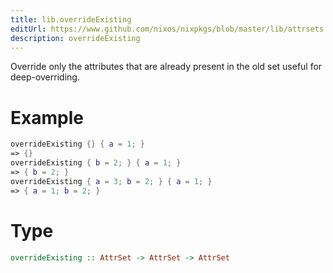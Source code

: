 ```yaml
---
title: lib.overrideExisting
editUrl: https://www.github.com/nixos/nixpkgs/blob/master/lib/attrsets.nix#L1127C5
description: overrideExisting
---
```



Override only the attributes that are already present in the old set
useful for deep-overriding.

# Example

```nix
overrideExisting {} { a = 1; }
=> {}
overrideExisting { b = 2; } { a = 1; }
=> { b = 2; }
overrideExisting { a = 3; b = 2; } { a = 1; }
=> { a = 1; b = 2; }
```

# Type

```haskell
overrideExisting :: AttrSet -> AttrSet -> AttrSet
```
